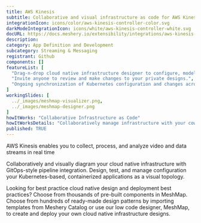 ```yaml
---
title: AWS Kinesis
subtitle: Collaborative and visual infrastructure as code for AWS Kinesis
integrationIcon: icons/color/aws-kinesis-controller-color.svg
darkModeIntegrationIcon: icons/white/aws-kinesis-controller-white.svg
docURL: https://docs.meshery.io/extensibility/integrations/aws-kinesis-controller
description: 
category: App Definition and Development
subcategory: Streaming & Messaging
registrant: Github
components: []
featureList: [
  "Drag-n-drop cloud native infrastructure designer to configure, model, and deploy your workloads.",
  "Invite anyone to review and make changes to your private designs.",
  "Ongoing synchronization of Kubernetes configuration and changes across any number of clusters."
]
workingSlides: [
  ../_images/meshmap-visualizer.png,
  ../_images/meshmap-designer.png
]
howItWorks: "Collaborative Infrastructure as Code"
howItWorksDetails: "Collaboratively manage infrastructure with your coworkers synchronously sharing the same designs."
published: TRUE
---
```

<p>
AWS Kinesis enables you to collect, process, and analyze video and data streams in real time
</p>
<p>
    Collaboratively and visually diagram your cloud native infrastructure with GitOps-style pipeline integration. Design, test, and manage configuration your Kubernetes-based, containerized applications as a visual topology.
</p>
<p>
    Looking for best practice cloud native design and deployment best practices? Choose from thousands of pre-built components in MeshMap. Choose from hundreds of ready-made design patterns by importing templates from Meshery Catalog or use our low code designer, MeshMap, to create and deploy your own cloud native infrastructure designs.
</p>
